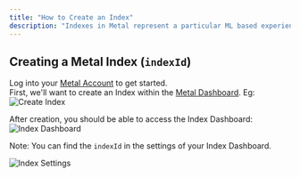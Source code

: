 ```yaml
---
title: "How to Create an Index"
description: "Indexes in Metal represent a particular ML based experience (eg Video Ranking)."
---
```


## Creating a Metal Index (`indexId`)

Log into your [Metal Account](https://app.getmetal.io/login) to get started.<br />
First, we'll want to create an Index within the [Metal Dashboard](https://app.getmetal.io). Eg:
![Create Index](/images/create-index.png)

After creation, you should be able to access the Index Dashboard:
![Index Dashboard](/images/index-dashboard.png)

Note: You can find the `indexId` in the settings of your Index Dashboard.

![Index Settings](/images/index-settings.png)
